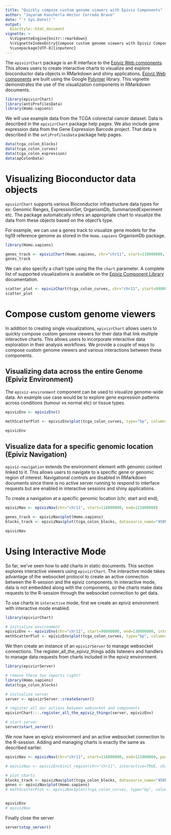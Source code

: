 ```yaml
---
title: "Quickly compose custom genome viewers with Epiviz Components"
author: "Jayaram Kancherla Hector Corrada Bravo"
date: "`r Sys.Date()`"
output:
  BiocStyle::html_document
vignette: >
  %\VignetteEngine{knitr::rmarkdown}
  %\VignetteIndexEntry{Compose custom genome viewers with Epiviz Components}
  %\usepackage[UTF-8]{inputenc}
---
```


The `epivizrChart` package is an R interface to the [Epiviz Web components](https://github.com/epiviz/epiviz-chart). This allows users to create interactive charts to visualize and explore bioconductor data objects in RMarkdown and shiny applications. [Epiviz Web components](https://github.com/epiviz/epiviz-chart) are built using the Google [Polymer](https://www.polymer-project.org/) library. This vignette demonstrates the use of the visualization components in RMarkdown documents.

```r
library(epivizrChart)
library(antiProfilesData)
library(Homo.sapiens)
```

We will use example data from the TCGA colorectal cancer dataset. Data is described in the 
`epivizrChart` package help pages. We also include gene expression data from the Gene Expression Barcode project.
That data is described in the `antiProfilesData` package help pages.

```r
data(tcga_colon_blocks)
data(tcga_colon_curves)
data(tcga_colon_expression)
data(apColonData)
```

# Visualizing Bioconductor data objects

`epivizrChart` supports various Bioconductor infrastructure data types for ex: Genomic Ranges, ExpressionSet, OrganismDb, SummarizedExperiment etc. The package automatically infers an appropriate chart to visualize the data from these objects based on the object's type. 

For example, we can use a genes track to visualize gene models for the hg19 reference genome as stored in the `Homo.sapiens` OrganismDb package. 

```r
library(Homo.sapiens)

genes_track <- epivizChart(Homo.sapiens, chr="chr11", start=118000000, end=121000000)
genes_track
```

We can also specify a chart type using the the `chart` parameter. A complete list of supported visualizations is available on the [Epiviz Component Library](https://epiviz.github.io/components/) documentation.

```r
scatter_plot <- epivizChart(tcga_colon_curves, chr="chr11", start=99800000, end=103383180, type="bp", columns=c("cancerMean","normalMean"), chart="ScatterPlot")
scatter_plot
```

# Compose custom genome viewers

In addition to creating single visualizations, `epivizrChart` allows users to quickly compose custom genome viewers for their data that link multiple interactive charts. This allows users to incorporate interactive data exploration in their analysis workflows. We provide a couple of ways to compose custom genome viewers and various interactions between these components. 

## Visualizing data across the entire Genome (Epiviz Environment)

The `epiviz-environment` component can be used to visualize genome-wide data. An example use case would be to explore gene expression patterns across conditions (tumour vs normal etc) or tissue types. 

```r
epivizEnv <- epivizEnv()

methScatterPlot <- epivizEnv$plot(tcga_colon_curves, type="bp", columns=c("cancerMean","normalMean"), chart="ScatterPlot")

epivizEnv
```

## Visualize data for a specific genomic location (Epiviz Navigation)

`epiviz-navigation` extends the environment element with genomic context linked to it. This allows users to navigate to a specific gene or genomic region of interest. Navigational controls are disabled in RMarkdown documents since there is no active server running to respond to interface requests but are enabled in interactive sessions and shiny applications.

To create a navigation at a specific genomic location (chr, start and end), 

```r
epivizNav <- epivizNav(chr="chr11", start=118000000, end=121000000)

genes_track <- epivizNav$plot(Homo.sapiens)
blocks_track <- epivizNav$plot(tcga_colon_blocks, datasource_name="450kMeth")

epivizNav
```

# Using Interactive Mode

So far, we've seen how to add charts in static documents. This section explores interactive viewers using `epivizrChart`. 
The interactive mode takes advantage of the websocket protocol to create an active connection between the R-session and the epiviz components. 
In interactive mode, data is not embedded along with the components, so the charts make data requests to the R-session through the websocket connection to get data. 

To use charts in `interactive` mode, first we create an epiviz environment with interactive mode enabled. 

```r

library(epivizrChart)

# initialize environment
epivizEnv <- epivizEnv(chr="chr11", start=98000000, end=130000000, interactive=TRUE, shiny=FALSE)
methScatterPlot <- epivizEnv$plot(tcga_colon_curves, type="bp", columns=c("cancerMean","normalMean"), chart="ScatterPlot")

```

We then create an instance of an `epivizrServer` to manage websocket connections. The register_all_the_epiviz_things adds listeners and handlers to manage data requests from charts included in the epiviz environment.

```r
library(epivizrServer)

# remove these two imports right?
library(Homo.sapiens)
data(tcga_colon_blocks)

# initialize server
server <- epivizrServer::createServer()

# register all our actions between websocket and components
epivizrChart:::.register_all_the_epiviz_things(server, epivizEnv)

# start server
server$start_server()
```

We now have an epiviz environment and an active websocket connection to the R-session. Adding and managing charts is exactly the same as described earlier.

```r

epivizNav <- epivizNav(chr="chr11", start=118000000, end=121000000, parent=epivizEnv)

# epivizNav <- epivizEnv$init_region(chr="chr11", interactive=TRUE, shiny=FALSE, start=119819400, end=120150600)

# plot charts
blocks_track <- epivizNav$plot(tcga_colon_blocks, datasource_name="450kMeth")
genes <- epivizNav$plot(Homo.sapiens)
# methScatterPlot <- epivizNav$plot(tcga_colon_curves, type="bp", columns=c("cancerMean","normalMean"), chart="ScatterPlot")


epivizEnv
# epivizNav
```

Finally close the server

```r
server$stop_server()
```
